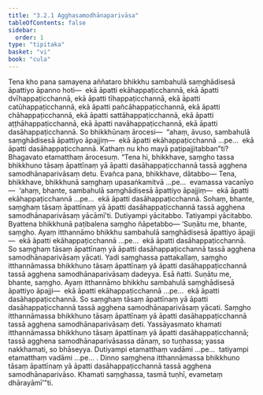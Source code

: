 ```yaml
---
title: "3.2.1 Agghasamodhānaparivāsa"
tableOfContents: false
sidebar:
  order: 1
type: "tipitaka"
basket: "vi"
book: "cula"
---
```



<DynamicBreadcrumb />

<Division number="134" book="cula" bookNo="4" page="134">

<Paragraph number="615" book="cula">
Tena kho pana samayena aññataro bhikkhu sambahulā saṃghādisesā āpattiyo āpanno hoti—  ekā āpatti ekāhappaṭicchannā, ekā āpatti dvīhappaṭicchannā, ekā āpatti tīhappaṭicchannā, ekā āpatti catūhappaṭicchannā, ekā āpatti pañcāhappaṭicchannā, ekā āpatti chāhappaṭicchannā, ekā āpatti sattāhappaṭicchannā, ekā āpatti aṭṭhāhappaṭicchannā, ekā āpatti navāhappaṭicchannā, ekā āpatti dasāhappaṭicchannā. So bhikkhūnaṃ ārocesi—  “ahaṃ, āvuso, sambahulā saṃghādisesā āpattiyo āpajjiṃ—  ekā āpatti ekāhappaṭicchannā …pe…  ekā āpatti dasāhappaṭicchannā. Kathaṃ nu kho mayā paṭipajjitabban”ti? Bhagavato etamatthaṃ ārocesuṃ. “Tena hi, bhikkhave, saṃgho tassa bhikkhuno tāsaṃ āpattīnaṃ yā āpatti dasāhappaṭicchannā tassā agghena samodhānaparivāsaṃ detu. Evañca pana, bhikkhave, dātabbo—
</Paragraph>

<Paragraph number="616" book="cula">
Tena, bhikkhave, bhikkhunā saṃghaṃ upasaṅkamitvā …pe…  evamassa vacanīyo—  ‘ahaṃ, bhante, sambahulā saṃghādisesā āpattiyo āpajjiṃ—  ekā āpatti ekāhappaṭicchannā …pe…  ekā āpatti dasāhappaṭicchannā. Sohaṃ, bhante, saṃghaṃ tāsaṃ āpattīnaṃ yā āpatti dasāhappaṭicchannā tassā agghena samodhānaparivāsaṃ yācāmī’ti. Dutiyampi yācitabbo. Tatiyampi yācitabbo. Byattena bhikkhunā paṭibalena saṃgho ñāpetabbo—
</Paragraph>

</Division>
<Division number="135" book="cula" bookNo="4" page="135">

<Paragraph number="617" book="cula">
‘Suṇātu me, bhante, saṃgho. Ayaṃ itthannāmo bhikkhu sambahulā saṃghādisesā āpattiyo āpajji—  ekā āpatti ekāhappaṭicchannā …pe…  ekā āpatti dasāhappaṭicchannā. So saṃghaṃ tāsaṃ āpattīnaṃ yā āpatti dasāhappaṭicchannā tassā agghena samodhānaparivāsaṃ yācati. Yadi saṃghassa pattakallaṃ, saṃgho itthannāmassa bhikkhuno tāsaṃ āpattīnaṃ yā āpatti dasāhappaṭicchannā tassā agghena samodhānaparivāsaṃ dadeyya. Esā ñatti.
</Paragraph>

<Paragraph number="618" book="cula">
Suṇātu me, bhante, saṃgho. Ayaṃ itthannāmo bhikkhu sambahulā saṃghādisesā āpattiyo āpajji—  ekā āpatti ekāhappaṭicchannā …pe…  ekā āpatti dasāhappaṭicchannā. So saṃghaṃ tāsaṃ āpattīnaṃ yā āpatti dasāhappaṭicchannā tassā agghena samodhānaparivāsaṃ yācati. Saṃgho itthannāmassa bhikkhuno tāsaṃ āpattīnaṃ yā āpatti dasāhappaṭicchannā tassā agghena samodhānaparivāsaṃ deti. Yassāyasmato khamati itthannāmassa bhikkhuno tāsaṃ āpattīnaṃ yā āpatti dasāhappaṭicchannā; tassā agghena samodhānaparivāsassa dānaṃ, so tuṇhassa; yassa nakkhamati, so bhāseyya.
</Paragraph>

<Paragraph number="619" book="cula">
Dutiyampi etamatthaṃ vadāmi …pe…  tatiyampi etamatthaṃ vadāmi …pe… .
</Paragraph>

<Paragraph number="620" book="cula">
Dinno saṃghena itthannāmassa bhikkhuno tāsaṃ āpattīnaṃ yā āpatti dasāhappaṭicchannā tassā agghena samodhānaparivāso. Khamati saṃghassa, tasmā tuṇhī, evametaṃ dhārayāmī’”ti.
</Paragraph>
</Division>